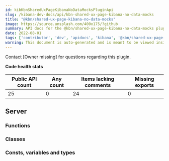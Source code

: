 ```yaml
---
id: kibKbnSharedUxPageKibanaNoDataMocksPluginApi
slug: /kibana-dev-docs/api/kbn-shared-ux-page-kibana-no-data-mocks
title: "@kbn/shared-ux-page-kibana-no-data-mocks"
image: https://source.unsplash.com/400x175/?github
summary: API docs for the @kbn/shared-ux-page-kibana-no-data-mocks plugin
date: 2022-08-01
tags: ['contributor', 'dev', 'apidocs', 'kibana', '@kbn/shared-ux-page-kibana-no-data-mocks']
warning: This document is auto-generated and is meant to be viewed inside our experimental, new docs system. Reach out in #docs-engineering for more info.
---
```




Contact [Owner missing] for questions regarding this plugin.

**Code health stats**

| Public API count  | Any count | Items lacking comments | Missing exports |
|-------------------|-----------|------------------------|-----------------|
| 25 | 0 | 24 | 0 |

## Server

### Functions
<DocDefinitionList data={kbnSharedUxPageKibanaNoDataMocksObj.server.functions}/>

### Classes
<DocDefinitionList data={kbnSharedUxPageKibanaNoDataMocksObj.server.classes}/>

### Consts, variables and types
<DocDefinitionList data={kbnSharedUxPageKibanaNoDataMocksObj.server.misc}/>

